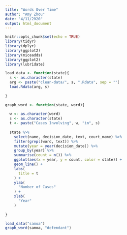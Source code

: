 ```yaml
---
title: "Words Over Time"
author: "Amy Zhou"
date: "4/11/2020"
output: html_document
---
```


```r
knitr::opts_chunk$set(echo = TRUE)
library(tidyr)
library(dplyr)
library(ggplot2)
library(miceadds)
library(ggplot2)
library(lubridate)

```

```r

load_data <- function(state){
  s <- as.character(state)
  arg <- paste("clean-data/", s, ".Rdata", sep = "")
  load.Rdata(arg, s)
  
}

graph_word <- function(state, word){
  
  w <- as.character(word)
  s <- as.character(state)
  t <- paste("Cases Involving", w, "in", s)
  
  state %>% 
    select(name, decision_date, text, court_name) %>% 
    filter(grepl(word, text)) %>% 
    mutate(year = year(decision_date)) %>% 
    group_by(year) %>% 
    summarise(count = n()) %>% 
    ggplot(aes(x = year, y = count, color = state)) +
    geom_line() +
    labs(
      title = t
    ) +
    ylab(
      "Number of Cases"
    ) +
    xlab(
      "Year"
    )
    
}

```
```r
load_data("samoa")
graph_word(samoa, "defendant")
```


